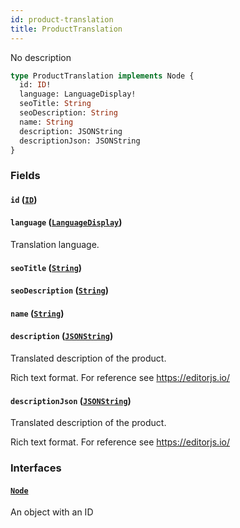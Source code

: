 ```yaml
---
id: product-translation
title: ProductTranslation
---
```


No description

```graphql
type ProductTranslation implements Node {
  id: ID!
  language: LanguageDisplay!
  seoTitle: String
  seoDescription: String
  name: String
  description: JSONString
  descriptionJson: JSONString
}
```

### Fields

#### `id` ([`ID`](../../../developer/api-reference/scalars/id))

#### `language` ([`LanguageDisplay`](../../../developer/api-reference/objects/language-display))

Translation language.

#### `seoTitle` ([`String`](../../../developer/api-reference/scalars/string))

#### `seoDescription` ([`String`](../../../developer/api-reference/scalars/string))

#### `name` ([`String`](../../../developer/api-reference/scalars/string))

#### `description` ([`JSONString`](../../../developer/api-reference/scalars/jsonstring))

Translated description of the product.

Rich text format. For reference see https://editorjs.io/

#### `descriptionJson` ([`JSONString`](../../../developer/api-reference/scalars/jsonstring))

Translated description of the product.

Rich text format. For reference see https://editorjs.io/

### Interfaces

#### [`Node`](../../../developer/api-reference/interfaces/node)

An object with an ID

